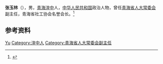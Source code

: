 {{Otheruses|other=名为张玉林的其他人物|张玉林}}

'''张玉林'''（{{bd|1936年|}}），男，[[青海|青海]][[湟中|湟中]]人，[[中华人民共和国|中华人民共和国]]政治人物，曾任[[青海省人大常委会|青海省人大常委会]]副主任，青海省社工协会名誉会长。<ref>{{Cite book|title=青海省志（八十）·人物志|author=青海省地方志编纂委员会编|publisher=黄山书社|year=2001|isbn=|location=合肥|pages=}}</ref>

== 参考资料 ==
{{reflist}}

{{中国人物小作品}}

{{Authority control}}
{{DEFAULTSORT:Zhang张}}
[[Category:张姓|Yu]]
[[Category:湟中人|Category:湟中人]]
[[Category:青海省人大常委会副主任|Category:青海省人大常委会副主任]]